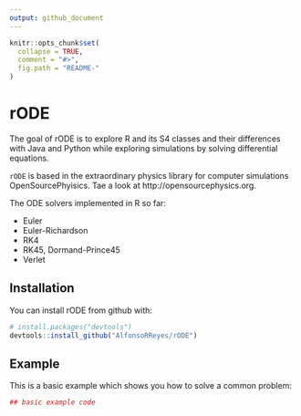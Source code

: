 ```yaml
---
output: github_document
---
```


<!-- README.md is generated from README.Rmd. Please edit that file -->

```r
knitr::opts_chunk$set(
  collapse = TRUE,
  comment = "#>",
  fig.path = "README-"
)
```

# rODE

The goal of rODE is to explore R and its S4 classes and their differences with Java and Python while exploring simulations by solving differential equations.

`rODE` is based in the extraordinary physics library for computer simulations OpenSourcePhyisics. Tae a look at http://opensourcephysics.org.

The ODE solvers implemented in R so far:

* Euler
* Euler-Richardson
* RK4
* RK45, Dormand-Prince45
* Verlet


## Installation

You can install rODE from github with:

```r
# install.packages("devtools")
devtools::install_github("AlfonsoRReyes/rODE")
```

## Example

This is a basic example which shows you how to solve a common problem:

```r
## basic example code
```
